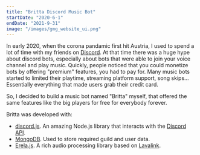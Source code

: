 ```yaml
---
title: "Britta Discord Music Bot"
startDate: "2020-6-1"
endDate: "2021-9-31"
image: "/images/gmg_website_ui.png"
---
```


In early 2020, when the corona pandamic first hit Austria, I used to spend a lot of time with my friends on [Discord](https://discord.com/).
At that time there was a huge hype about discord bots, especially about bots that were able to join your voice channel and play music.
Quickly, people noticed that you could monetize bots by offering "premium" features, you had to pay for.
Many music bots started to limited their playtime, streaming platform support, song skips... Essentially everything that made users grab their credit card.

So, I decided to build a music bot named "Britta" myself, that offered the same features like the big players for free for everybody forever.

Britta was developed with:

- [discord.js](https://github.com/discordjs/discord.js). An amazing Node.js library that interacts with the [Discord API](https://discord.com/developers/docs/reference).
- [MongoDB](https://www.mongodb.com/). Used to store required guild and user data.
- [Erela.js](https://github.com/erelajs). A rich audio processing library based on [Lavalink](https://lavalink.dev/).
